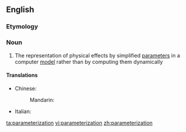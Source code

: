 {{also|parametrisation|parametrization|parameterisation}}
==English==

===Etymology===
{{suffix|en|parameter|ization}}

===Noun===
{{en-noun|~}}

# {{lb|en|computing}} The representation of physical effects by simplified [[parameter]]s in a computer [[model]] rather than by computing them dynamically

====Translations====
{{trans-top|representation of physical effects}}
* Chinese:
*: Mandarin: {{t|cmn|参数化|sc=Hani}}
{{trans-mid}}
* Italian: {{t|it|parametrizzazione|f}}
{{trans-bottom}}

[[ta:parameterization]]
[[vi:parameterization]]
[[zh:parameterization]]